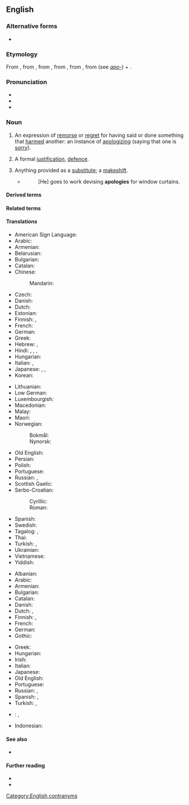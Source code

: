 ==English==
{{wikipedia}}

===Alternative forms===
* {{l|en|apologie}} {{qualifier|archaic}}

===Etymology===
From {{bor|en|fr|apologie}}, from {{der|en|LL.|apologia}}, from {{der|en|grc|ἀπολογία||a speech in defence}}, from {{m|grc|ἀπολογοῦμαι||I speak in my defense}}, from {{m|grc|ἀπόλογος||an account, story}}, from {{m|grc|ἀπό||from, off}} (see ''[[apo-]]'') + {{m|grc|λόγος||speech}}.

===Pronunciation===
* {{IPA|en|/əˈpɒl.ə.dʒi/}}
* {{audio|en|en-us-apology.ogg|Audio (US)}}
* {{rhymes|en|ɒlədʒi}}

===Noun===
{{en-noun}}

# An expression of [[remorse]] or [[regret]] for having said or done something that [[harm]]ed another: an instance of [[apologize|apologizing]] (saying that one is [[sorry]]).
#: {{ux|en|What he said really hurt my feelings, but his '''apology''' sounded so sincere that I couldn't help but forgive him.}}
#: {{ux|en|The CEO made a public '''apology''' for the scandal, and promised full cooperation with the authorities.}}
# A formal [[justification]], [[defence]].
#: {{ux|en|The '''Apology''' of Socrates.}}
#: {{syn|en|apologia}}
# Anything provided as a [[substitute]]; a [[makeshift]].
#: {{ux|en|a poor '''apology''' for a hotel room}}
#* {{RQ:Dickens Bleak House|20}}
#*: [He] goes to work devising '''apologies''' for window curtains.

====Derived terms====
{{col3|en
|apologian
|apologist
|apologize
|apologizer
|preapology
}}

====Related terms====
{{col3|en
|apologetic
|apologetics
|apologia
}}

====Translations====
{{trans-top|an expression of regret}}
* American Sign Language: {{t|ase|A@Chest-PalmBack CirclesVert}}
* Arabic: {{t|ar|اِعْتِذَار|m}}
* Armenian: {{t+|hy|ներողություն}}
* Belarusian: {{t|be|прабачэ́нне|n}}
* Bulgarian: {{t+|bg|извине́ние|n}}
* Catalan: {{t|ca|disculpa|f}}
* Chinese:
*: Mandarin: {{t+|cmn|抱歉|tr=bàoqiàn}}
* Czech: {{t+|cs|omluva|f}}
* Danish: {{t|da|undskyldning|c}}
* Dutch: {{t+|nl|verontschuldiging|f}}
* Estonian: {{t|et|vabandus}}
* Finnish: {{t+|fi|anteeksipyyntö}}, {{t|fi|pahoittelu}}
* French: {{t+|fr|excuse|f}}
* German: {{t+|de|Entschuldigung|f}}
* Greek: {{t+|el|συγγνώμη|f}}
* Hebrew: {{t+|he|התנצלות|f|tr=hitnatzlút}}, {{t+|he|סליחה|f|tr=slikhá}}
* Hindi: {{t+|hi|क्षमा|m}}, {{t|hi|क्षमायाचना|?}}, {{t|hi|दोर्षस्वीकार|?}}, {{t|hi|माफ़ी|?}}
* Hungarian: {{t+|hu|bocsánatkérés}}
* Italian: {{t+|it|apologia|f}}, {{t+|it|scuse|f-p}}
* Japanese: {{t|ja|詫び|tr=わび, wabi}}, {{t|ja|侘び|tr=わび, wabi}}, {{t+|ja|謝罪|tr=しゃざい, shazai}}
* Korean: {{t+|ko|사과}}
{{trans-mid}}
* Lithuanian: {{t+|lt|atsiprašymas|m}}
* Low German: {{t|de|Entschülligunge|f}} {{q|Paderbornisch}}
* Luxembourgish: {{t|lb|Entschëllegung|f}}
* Macedonian: {{t|mk|извине́ние|n}}
* Malay: {{t|ms|permintaan maaf}}
* Maori: {{t|mi|whakapāha}}
* Norwegian:
*: Bokmål: {{t|nb|unnskyldning|m|f}}
*: Nynorsk: {{t|nn|unnskyldning|f}}
* Old English: {{t|ang|lādung|f}}
* Persian: {{t+|fa|پوزش|tr=puzeš}}
* Polish: {{t+|pl|przeprosiny|p}}
* Portuguese: {{t+|pt|desculpa|f}}
* Russian: {{t+|ru|извине́ние|n}}, {{t+|ru|проще́ние|n}}
* Scottish Gaelic: {{t|gd|leisgeul|m}}
* Serbo-Croatian:
*: Cyrillic: {{t|sh|извиње́ње|n}}
*: Roman: {{t+|sh|izvinjénje|n}}
* Spanish: {{t+|es|disculpa|f}}
* Swedish: {{t+|sv|ursäkt|c}}
* Tagalog: {{t|tl|patawad}}, {{t+|tl|paumanhin}}
* Thai: {{t|th|บทแถลง|tr=bòt-tà-lăeng}}
* Turkish: {{t+|tr|itizar}}, {{t+|tr|özür}}
* Ukrainian: {{t|uk|ви́бачення|n}}
* Vietnamese: {{t+|vi|xin lỗi|alt=sự xin lỗi}}
* Yiddish: {{t|yi|אַנטשולדיקונג|f}}
{{trans-bottom}}

{{trans-top|formal justification, defence}}
* Albanian: {{t+|sq|apologji}}
* Arabic: {{t+|ar|دفاع}}
* Armenian: {{t+|hy|պաշտպանական}}
* Bulgarian: {{t+|bg|оправда́ние|n}}
* Catalan: {{t|ca|apologia|f}}
* Danish: {{t|da|forsvar|n}}
* Dutch: {{t+|nl|verweer|n}}, {{t+|nl|apologie|f}}
* Finnish: {{t+|fi|puolustus}}, {{t|fi|puolustuskirjoitus}}
* French: {{t+|fr|apologie|f}}
* German: {{t+|de|Apologie|f}}
* Gothic: {{t|got|𐍃𐌿𐌽𐌾𐍉𐌽𐍃|f}}
{{trans-mid}}
* Greek: {{t+|el|απολογία|f}}
* Hungarian: {{t+|hu|védőbeszéd}}
* Irish: {{t|ga|apalacht|f}}
* Italian: {{t+|it|apologia|f}}
* Japanese: {{t+|ja|弁明|tr=べんめい, benmei}}
* Old English: {{t|ang|lādung|f}}
* Portuguese: {{t+|pt|apologia|f}}
* Russian: {{t+|ru|оправда́ние|n}}, {{t+|ru|извине́ние|n}}
* Spanish: {{t+|es|disculpa|f}}, {{t+|es|excusa|f}}
* Turkish: {{t|tr|savunca}}, {{t+|tr|müdafaa}}
{{trans-bottom}}

{{checktrans-top}}
* {{ttbc|ar}}: {{t|ar|إعتذار}}, {{t|ar|أسف}}
{{trans-mid}}
* Indonesian: {{t+check|id|maaf}}
{{trans-bottom}}

====See also====
* {{l|en|remorse}}

====Further reading====
* {{R:Webster 1913}}
* {{R:Century 1911}}

[[Category:English contranyms]]